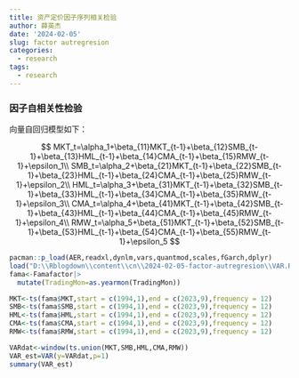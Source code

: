 ```yaml
---
title: 资产定价因子序列相关检验
author: 薛英杰
date: '2024-02-05'
slug: factor autregresion
categories:
  - research
tags:
  - research
---
```


### 因子自相关性检验

向量自回归模型如下：

$$
MKT_t=\alpha_1+\beta_{11}MKT_{t-1}+\beta_{12}SMB_{t-1}+\beta_{13}HML_{t-1}+\beta_{14}CMA_{t-1}+\beta_{15}RMW_{t-1}+\epsilon_1\\
SMB_t=\alpha_2+\beta_{21}MKT_{t-1}+\beta_{22}SMB_{t-1}+\beta_{23}HML_{t-1}+\beta_{24}CMA_{t-1}+\beta_{25}RMW_{t-1}+\epsilon_2\\
HML_t=\alpha_3+\beta_{31}MKT_{t-1}+\beta_{32}SMB_{t-1}+\beta_{33}HML_{t-1}+\beta_{34}CMA_{t-1}+\beta_{35}RMW_{t-1}+\epsilon_3\\
CMA_t=\alpha_4+\beta_{41}MKT_{t-1}+\beta_{42}SMB_{t-1}+\beta_{43}HML_{t-1}+\beta_{44}CMA_{t-1}+\beta_{45}RMW_{t-1}+\epsilon_4\\
RMW_t=\alpha_5+\beta_{51}MKT_{t-1}+\beta_{52}SMB_{t-1}+\beta_{53}HML_{t-1}+\beta_{54}CMA_{t-1}+\beta_{55}RMW_{t-1}+\epsilon_5
$$

```r
pacman::p_load(AER,readxl,dynlm,vars,quantmod,scales,fGarch,dplyr)
load("D:\\Rblogdown\\content\\cn\\2024-02-05-factor-autregresion\\VAR.RData")
fama<-Famafactor|>
  mutate(TradingMon=as.yearmon(TradingMon))

MKT<-ts(fama$MKT,start = c(1994,1),end = c(2023,9),frequency = 12)
SMB<-ts(fama$SMB,start = c(1994,1),end = c(2023,9),frequency = 12)
HML<-ts(fama$HML,start = c(1994,1),end = c(2023,9),frequency = 12)
CMA<-ts(fama$CMA,start = c(1994,1),end = c(2023,9),frequency = 12)
RMW<-ts(fama$RMW,start = c(1994,1),end = c(2023,9),frequency = 12)

VARdat<-window(ts.union(MKT,SMB,HML,CMA,RMW))
VAR_est=VAR(y=VARdat,p=1)
summary(VAR_est)
```

